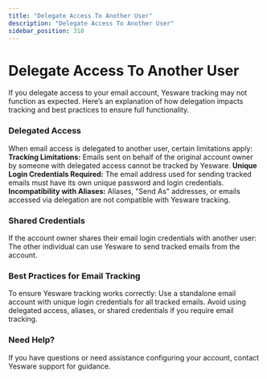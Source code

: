 ```yaml
---
title: "Delegate Access To Another User"
description: "Delegate Access To Another User"
sidebar_position: 318
---
```


# Delegate Access To Another User

If you delegate access to your email account, Yesware tracking may not function as expected. Here’s an explanation of how delegation impacts tracking and best practices to ensure full functionality.
### Delegated Access
When email access is delegated to another user, certain limitations apply:
**Tracking Limitations:** Emails sent on behalf of the original account owner by someone with delegated access cannot be tracked by Yesware.
**Unique Login Credentials Required:** The email address used for sending tracked emails must have its own unique password and login credentials.
**Incompatibility with Aliases:** Aliases, "Send As" addresses, or emails accessed via delegation are not compatible with Yesware tracking.
### Shared Credentials
If the account owner shares their email login credentials with another user:
The other individual can use Yesware to send tracked emails from the account.
### Best Practices for Email Tracking
To ensure Yesware tracking works correctly:
Use a standalone email account with unique login credentials for all tracked emails.
Avoid using delegated access, aliases, or shared credentials if you require email tracking.
### Need Help?
If you have questions or need assistance configuring your account, contact Yesware support for guidance.